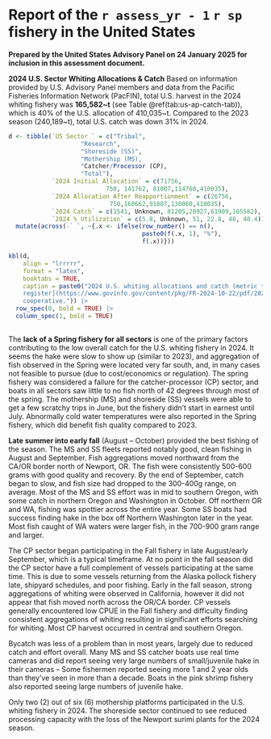 \newpage

\rfoot{U.S. fishery report}

<!-- \titleformat{\section}[display] -->
<!--   {\normalfont\Large\bfseries}{\appendixname\enspace\thesection}{.5em}{} -->

# Report of the `r assess_yr - 1` `r sp` fishery in the United States {#sec:app-us-fishery-report}

**Prepared by the United States Advisory Panel on 24 January 2025 for inclusion in this assessment document.**

**2024 U.S. Sector Whiting Allocations & Catch**
Based on information provided by U.S. Advisory Panel members and data from
the Pacific Fisheries Information Network (PacFIN), total U.S. harvest in the
2024 whiting fishery was **165,582~t** (see Table \@ref(tab:us-ap-catch-tab)), which is 40% of the U.S. allocation of
410,035~t. Compared to the 2023 season (240,189~t), total U.S. catch was down
31% in 2024.

```r
d <- tibble(`US Sector ` = c("Tribal",
                    "Research",
                    "Shoreside (SS)",
                    "Mothership (MS),
                    "Catcher/Processor (CP),
                    "Total"),
            `2024 Initial Allocation` = c(71756,
                           750, 141762, 81007,114760,410035),
            `2024 Allocation After Reapportionment` = c(26756,
                            750,160662,91807,130060,410035),
            `2024 Catch` = c(1541, Unknown, 81205,20927,61909,165582),
            `2024 % Utilization` = c(5.8, Unknown, 51, 22.8, 48, 40.4)) |> 
  mutate(across(-` `, ~{.x <- ifelse(row_number() == n(),
                                     paste0(f(.x, 1), "%"),
                                     f(.x))}))

kbl(d,
    align = "lrrrrr",
    format = "latex",
    booktabs = TRUE,
    caption = paste0("2024 U.S. whiting allocations and catch (metric tons, mt). Source is from the [Federal
    register](https://www.govinfo.gov/content/pkg/FR-2024-10-22/pdf/2024-24361.pdf) and [PacFIN Whiting Report](https://reports.psmfc.org/pacfin/f?p=501:202::INITIAL:NO:::). Tribal catch is estimated (SS sector), and MS catch was provided by the MS
    cooperative.")) |> 
  row_spec(0, bold = TRUE) |> 
  column_spec(1, bold = TRUE)
  
```

The **lack of a Spring fishery for all sectors** is one of the primary factors contributing to the
low overall catch for the U.S. whiting fishery in 2024. It seems the hake were slow to show up
(similar to 2023), and aggregation of fish observed in the Spring were located very far south,
and, in many cases not feasible to pursue (due to cost/economics or regulation). The spring fishery
was considered a failure for the catcher-processor (CP) sector, and boats in all sectors saw little
to no fish north of 42 degrees through most of the spring. The mothership (MS) and shoreside (SS)
vessels were able to get a few scratchy trips in June, but the fishery didn’t start in earnest until
July. Abnormally cold water temperatures were also reported in the Spring fishery, which did benefit
fish quality compared to 2023.

**Late summer into early fall** (August – October) provided the best fishing of the season. The
MS and SS fleets reported notably good, clean fishing in August and September. Fish aggregations
moved northward from the CA/OR border north of Newport, OR. The fish were consistently 500-600 grams
with good quality and recovery. By the end of September, catch began to slow, and fish size had
dropped to the 300-400g range, on average. Most of the MS and SS effort was in mid to southern
Oregon, with some catch in northern Oregon and Washington in October. Off northern OR and WA,
fishing was spottier across the entire year. Some SS boats had success finding hake in the box
off Northern Washington later in the year. Most fish caught of WA waters were larger fish, in
the 700-900 gram range and larger.

The CP sector began participating in the Fall fishery in late August/early September, which is a
typical timeframe. At no point in the fall season did the CP sector have a full complement of
vessels participating at the same time. This is due to some vessels returning from the Alaska
pollock fishery late, shipyard schedules, and poor fishing. Early in the fall season, strong
aggregations of whiting were observed in California, however it did not appear that fish moved
north across the OR/CA border. CP vessels generally encountered low CPUE in the Fall fishery
and difficulty finding consistent aggregations of whiting resulting in significant efforts
searching for whiting. Most CP harvest occurred in central and southern Oregon.

Bycatch was less of a problem than in most years, largely due to reduced catch and effort overall.
Many MS and SS catcher boats use real time cameras and did report seeing very large numbers of
small/juvenile hake in their cameras – Some fishermen reported seeing more 1 and 2 year olds
than they’ve seen in more than a decade. Boats in the pink shrimp fishery also reported seeing
large numbers of juvenile hake.

Only two (2) out of six (6) mothership platforms participated in the U.S. whiting fishery in 2024.
The shoreside sector continued to see reduced processing capacity with the loss of the Newport
surimi plants for the 2024 season.

\clearpage